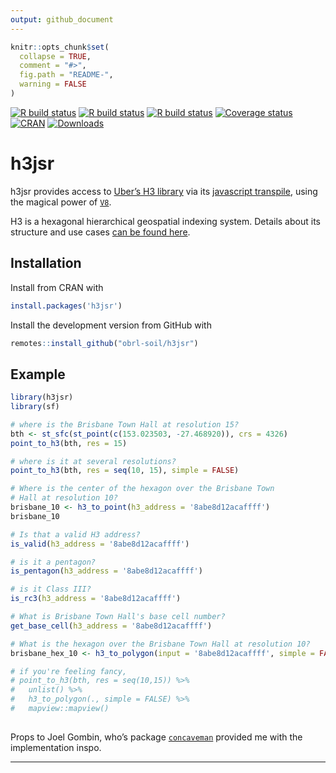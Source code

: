 ```yaml
---
output: github_document
---
```


<!-- README.md is generated from README.Rmd. Please edit that file -->

```r
knitr::opts_chunk$set(
  collapse = TRUE,
  comment = "#>",
  fig.path = "README-",
  warning = FALSE
)
```

[![R build status](https://github.com/obrl-soil/h3jsr/workflows/R-CMD-check/badge.svg)](https://github.com/obrl-soil/h3jsr/actions)
[![R build status](https://github.com/obrl-soil/h3jsr/workflows/test-coverage/badge.svg)](https://github.com/obrl-soil/h3jsr/actions)
[![R build status](https://github.com/obrl-soil/h3jsr/workflows/pkgdown/badge.svg)](https://github.com/obrl-soil/h3jsr/actions)
[![Coverage status](https://codecov.io/gh/obrl-soil/h3jsr/branch/master/graph/badge.svg)](https://codecov.io/github/obrl-soil/h3jsr?branch=master)
[![CRAN](https://www.r-pkg.org/badges/version/h3jsr)](https://cran.r-project.org/package=h3jsr)
[![Downloads](https://cranlogs.r-pkg.org/badges/grand-total/h3jsr)](https://www.r-pkg.org/pkg/h3jsr)

# h3jsr

h3jsr provides access to [Uber's H3 library](https://github.com/uber/h3) via its [javascript transpile](https://github.com/uber/h3-js), using the magical power of [`V8`](https://github.com/jeroen/v8).

H3 is a hexagonal hierarchical geospatial indexing system. Details about its structure and use cases [can be found here](https://h3geo.org/docs/).

## Installation

Install from CRAN with

```r
install.packages('h3jsr')
```

Install the development version from GitHub with

```r
remotes::install_github("obrl-soil/h3jsr")
```

## Example

```r
library(h3jsr)
library(sf)

# where is the Brisbane Town Hall at resolution 15?
bth <- st_sfc(st_point(c(153.023503, -27.468920)), crs = 4326)
point_to_h3(bth, res = 15)

# where is it at several resolutions?
point_to_h3(bth, res = seq(10, 15), simple = FALSE)

# Where is the center of the hexagon over the Brisbane Town 
# Hall at resolution 10?
brisbane_10 <- h3_to_point(h3_address = '8abe8d12acaffff')
brisbane_10

# Is that a valid H3 address?
is_valid(h3_address = '8abe8d12acaffff')

# is it a pentagon?
is_pentagon(h3_address = '8abe8d12acaffff')

# is it Class III?
is_rc3(h3_address = '8abe8d12acaffff')

# What is Brisbane Town Hall's base cell number?
get_base_cell(h3_address = '8abe8d12acaffff')

# What is the hexagon over the Brisbane Town Hall at resolution 10?
brisbane_hex_10 <- h3_to_polygon(input = '8abe8d12acaffff', simple = FALSE)

# if you're feeling fancy,
# point_to_h3(bth, res = seq(10,15)) %>%
#   unlist() %>%
#   h3_to_polygon(., simple = FALSE) %>%
#   mapview::mapview()
  
```

Props to Joel Gombin, who's package [`concaveman`](https://github.com/joelgombin/concaveman) provided me with the implementation inspo.

***
